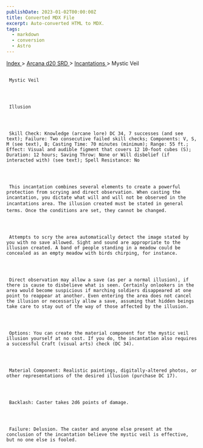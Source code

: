 ```yaml
---
publishDate: 2023-01-02T00:00:00Z
title: Converted MDX File
excerpt: Auto-converted HTML to MDX.
tags:
  - markdown
  - conversion
  - Astro
---
```


[
Index
](-index) >
[
Arcana d20 SRD
](arcana-d20-srd-index) >
[
Incantations
](arcana-d20-srd-incantations-index) > Mystic Veil

##

     Mystic Veil




     Illusion




     Skill Check: Knowledge (arcane lore) DC 34, 7 successes (and see text); Failure: Two consecutive failed skill checks; Components: V, S, M (see text), B; Casting Time: 70 minutes (minimum); Range: 55 ft.; Effect: Visual and audible figment that covers 12 10-foot cubes (S); Duration: 12 hours; Saving Throw: None or Will disbelief (if interacted with) (see text); Spell Resistance: No




     This incantation combines several elements to create a powerful protection from scrying and direct observation. When casting the incantation, you dictate what will and will not be observed in the incantations area. The illusion created must be stated in general terms. Once the conditions are set, they cannot be changed.




     Attempts to scry the area automatically detect the image stated by you with no save allowed. Sight and sound are appropriate to the illusion created. A band of people standing in a meadow could be concealed as an empty meadow with birds chirping, for instance.




     Direct observation may allow a save (as per a normal illusion), if there is cause to disbelieve what is seen. Certainly onlookers in the area would become suspicious if marching soldiers disappeared at one point to reappear at another. Even entering the area does not cancel the illusion or necessarily allow a save, assuming that hidden beings take care to stay out of the way of those affected by the illusion.




     Options: You can create the material component for the mystic veil illusion yourself at no cost. If you do, the incantation also requires a successful Craft (visual arts) check (DC 34).




     Material Component: Realistic paintings, digitally-altered photos, or other representations of the desired illusion (purchase DC 17).




     Backlash: Caster takes 2d6 points of damage.




     Failure: Delusion. The caster and anyone else present at the conclusion of the incantation believe the mystic veil is effective, but no one else is fooled.
